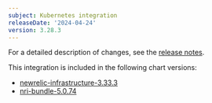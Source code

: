 ```yaml
---
subject: Kubernetes integration
releaseDate: '2024-04-24'
version: 3.28.3
---
```


For a detailed description of changes, see the [release notes](https://github.com/newrelic/nri-kubernetes/releases/tag/v3.28.3).

This integration is included in the following chart versions:

* [newrelic-infrastructure-3.33.3](https://github.com/newrelic/nri-kubernetes/releases/tag/newrelic-infrastructure-3.33.3)
* [nri-bundle-5.0.74](https://github.com/newrelic/helm-charts/releases/tag/nri-bundle-5.0.74)
